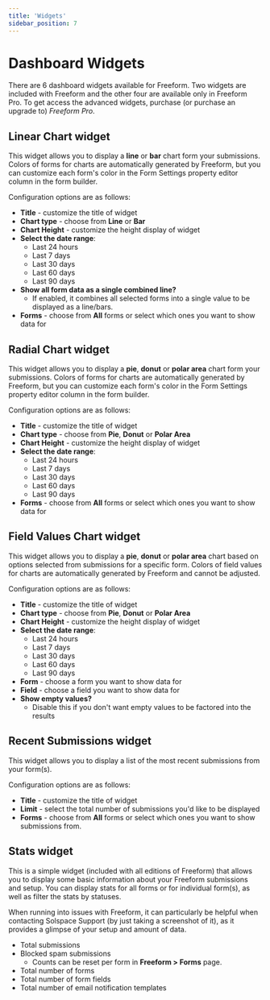 ```yaml
---
title: 'Widgets'
sidebar_position: 7
---
```




# Dashboard Widgets<Badge type="pro" text="Pro" />

There are 6 dashboard widgets available for Freeform. Two widgets are included with Freeform and the other four are available only in Freeform Pro. To get access the advanced widgets, purchase (or purchase an upgrade to) _Freeform Pro_.

<Photo img={DashboardWidgetsPhoto} alt="Dashboard Widgets for Freeform" />

## Linear Chart widget<Badge type="pro" text="Pro" />

<Photo img={DashboardLinearChartPhoto} alt="Linear Chart widget" />

This widget allows you to display a **line** or **bar** chart form your submissions. Colors of forms for charts are automatically generated by Freeform, but you can customize each form's color in the Form Settings property editor column in the form builder.

Configuration options are as follows:

- **Title** - customize the title of widget
- **Chart type** - choose from **Line** or **Bar**
- **Chart Height** - customize the height display of widget
- **Select the date range**:
  - Last 24 hours
  - Last 7 days
  - Last 30 days
  - Last 60 days
  - Last 90 days
- **Show all form data as a single combined line?**
  - If enabled, it combines all selected forms into a single value to be displayed as a line/bars.
- **Forms** - choose from **All** forms or select which ones you want to show data for

## Radial Chart widget<Badge type="pro" text="Pro" />

<Photo img={DashboardRadialChartPhoto} alt="Radial Chart widget" />

This widget allows you to display a **pie**, **donut** or **polar area** chart form your submissions. Colors of forms for charts are automatically generated by Freeform, but you can customize each form's color in the Form Settings property editor column in the form builder.

Configuration options are as follows:

- **Title** - customize the title of widget
- **Chart type** - choose from **Pie**, **Donut** or **Polar Area**
- **Chart Height** - customize the height display of widget
- **Select the date range**:
  - Last 24 hours
  - Last 7 days
  - Last 30 days
  - Last 60 days
  - Last 90 days
- **Forms** - choose from **All** forms or select which ones you want to show data for

## Field Values Chart widget<Badge type="pro" text="Pro" />

<Photo img={DashboardFieldValuePhoto} alt="Field Values Chart widget" />

This widget allows you to display a **pie**, **donut** or **polar area** chart based on options selected from submissions for a specific form. Colors of field values for charts are automatically generated by Freeform and cannot be adjusted.

Configuration options are as follows:

- **Title** - customize the title of widget
- **Chart type** - choose from **Pie**, **Donut** or **Polar Area**
- **Chart Height** - customize the height display of widget
- **Select the date range**:
  - Last 24 hours
  - Last 7 days
  - Last 30 days
  - Last 60 days
  - Last 90 days
- **Form** - choose a form you want to show data for
- **Field** - choose a field you want to show data for
- **Show empty values?**
  - Disable this if you don't want empty values to be factored into the results

## Recent Submissions widget<Badge type="pro" text="Pro" />

<Photo img={DashboardRecentPhoto} alt="Recent Submissions widget" />

This widget allows you to display a list of the most recent submissions from your form(s).

Configuration options are as follows:

- **Title** - customize the title of widget
- **Limit** - select the total number of submissions you'd like to be displayed
- **Forms** - choose from **All** forms or select which ones you want to show submissions from.

## Stats widget

<Photo img={WidgetStatsPhoto} alt="Stats widget" />

This is a simple widget (included with all editions of Freeform) that allows you to display some basic information about your Freeform submissions and setup. You can display stats for all forms or for individual form(s), as well as filter the stats by statuses.

When running into issues with Freeform, it can particularly be helpful when contacting Solspace Support (by just taking a screenshot of it), as it provides a glimpse of your setup and amount of data.

- Total submissions
- Blocked spam submissions
  - Counts can be reset per form in **Freeform > Forms** page.
- Total number of forms
- Total number of form fields
- Total number of email notification templates

